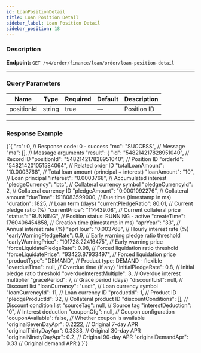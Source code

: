 ```yaml
---
id: LoanPositionDetail
title: Loan Position Detail
sidebar_label: Loan Position Detail
sidebar_position: 18
---
```



### Description

**Endpoint:** `GET /v4/order/finance/loan/order/loan-position-detail`

---

### Query Parameters

| Name       | Type   | Required | Default | Description |
| ---------- | ------ | -------- | ------- | ----------- |
| positionId | string | true     | —       | Position ID |

---

### Response Example

<CodeBlock language="json" title="Response Example">
  {`{
  "rc": 0,                                        // Response code: 0 - success
  "mc": "SUCCESS",                                // Message
  "ma": [],                                       // Message arguments
  "result": {
    "id": "548214217828951040",                   // Record ID
    "positionId": "548214217828951040",           // Position ID
    "orderId": "548214201051584064",              // Related order ID
    "totalLoanAmount": "10.0003768",              // Total loan amount (principal + interest)
    "loanAmount": "10",                           // Loan principal
    "interest": "0.0003768",                      // Accumulated interest
    "pledgeCurrency": "btc",                      // Collateral currency symbol
    "pledgeCurrencyId": 2,                        // Collateral currency ID
    "pledgeAmount": "0.0001092276",               // Collateral amount
    "dueTime": 1918083599000,                     // Due time (timestamp in ms)
    "duration": 1825,                             // Loan term (days)
    "currentPledgeRatio": 80.01,                  // Current pledge ratio (%)
    "currentPrice": "114439.08",                  // Current collateral price
    "status": "RUNNING",                          // Position status: RUNNING - active
    "createTime": 1760406454858,                 // Creation time (timestamp in ms)
    "aprYear": "33",                              // Annual interest rate (%)
    "aprHour": "0.003768",                        // Hourly interest rate (%)
    "earlyWarningPledgeRate": 0.9,                // Early warning pledge ratio threshold
    "earlyWarningPrice": "101728.22416475",       // Early warning price
    "forceLiquidatePledgeRate": 0.98,             // Forced liquidation ratio threshold
    "forceLiquidatePrice": "93423.87933497",      // Forced liquidation price
    "productType": "DEMAND",                      // Product type: DEMAND - flexible
    "overdueTime": null,                          // Overdue time (if any)
    "initialPledgeRate": 0.8,                     // Initial pledge ratio threshold
    "overdueInterestMultiple": 3,                 // Overdue interest multiplier
    "gracePeriod": 7,                             // Grace period (days)
    "discountList": null,                         // Discount list
    "loanCurrency": "usdt",                       // Loan currency symbol
    "loanCurrencyId": 11,                         // Loan currency ID
    "productId": 1,                               // Product ID
    "pledgeProductId": 32,                        // Collateral product ID
    "discountConditions": [],                     // Discount condition list
    "sourceTag": null,                            // Source tag
    "interestDeduction": "0",                     // Interest deduction
    "couponCfg": null,                            // Coupon configuration
    "couponAvailable": false,                     // Whether coupon is available
    "originalSevenDayApr": 0.2222,                // Original 7-day APR
    "originalThirtyDayApr": 0.3333,               // Original 30-day APR
    "originalNinetyDayApr": 0.2,                  // Original 90-day APR
    "originalDemandApr": 0.33                     // Original demand APR
  }
}`}
</CodeBlock>
